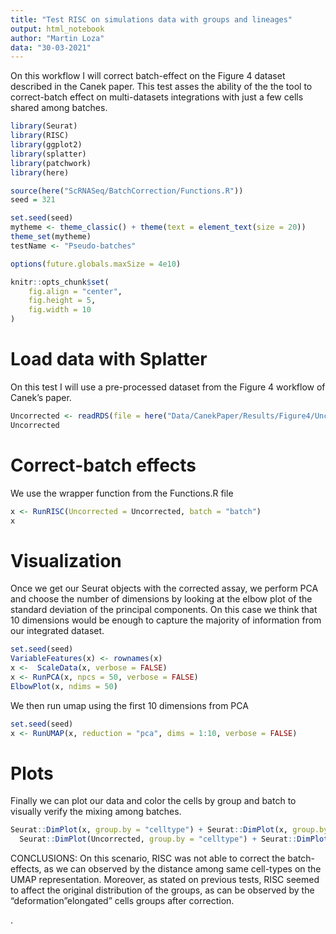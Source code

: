 ```yaml
---
title: "Test RISC on simulations data with groups and lineages"
output: html_notebook
author: "Martin Loza"
data: "30-03-2021"
---
```


On this workflow I will correct batch-effect on the Figure 4 dataset described in the Canek paper. This test asses the ability of the the tool to correct-batch effect on multi-datasets integrations with just a few cells shared among batches. 

```r
library(Seurat)
library(RISC)
library(ggplot2)
library(splatter)
library(patchwork)
library(here)

source(here("ScRNASeq/BatchCorrection/Functions.R"))
seed = 321

set.seed(seed)
mytheme <- theme_classic() + theme(text = element_text(size = 20)) 
theme_set(mytheme)
testName <- "Pseudo-batches"

options(future.globals.maxSize = 4e10)

knitr::opts_chunk$set(
	fig.align = "center",
	fig.height = 5,
	fig.width = 10
)
```

# Load data with Splatter

On this test I will use a pre-processed dataset from the Figure 4 workflow of Canek's paper.

```r
Uncorrected <- readRDS(file = here("Data/CanekPaper/Results/Figure4/Uncorrectedv2.Rds"))
Uncorrected
```

# Correct-batch effects 

We use the wrapper function from the Functions.R file

```r
x <- RunRISC(Uncorrected = Uncorrected, batch = "batch")
x
```
# Visualization

Once we get our Seurat objects with the corrected assay, we perform PCA and choose the number of dimensions by looking at the elbow plot of the standard deviation of the principal components. On this case we think that 10 dimensions would be enough to capture the majority of information from our integrated dataset.

```r
set.seed(seed)
VariableFeatures(x) <- rownames(x)
x <-  ScaleData(x, verbose = FALSE)
x <- RunPCA(x, npcs = 50, verbose = FALSE)
ElbowPlot(x, ndims = 50) 
```
We then run umap using the first 10 dimensions from PCA

```r
set.seed(seed)
x <- RunUMAP(x, reduction = "pca", dims = 1:10, verbose = FALSE)
```
# Plots

Finally we can plot our data and color the cells by group and batch to visually verify the mixing among batches.

```r
Seurat::DimPlot(x, group.by = "celltype") + Seurat::DimPlot(x, group.by = "batch") +
  Seurat::DimPlot(Uncorrected, group.by = "celltype") + Seurat::DimPlot(Uncorrected, group.by = "batch") + mytheme
```
 
CONCLUSIONS: On this scenario, RISC was not able to correct the batch-effects, as we can observed by the distance among same cell-types on the UMAP representation. Moreover, as stated on previous tests, RISC seemed to affect the original distribution of the groups, as can be observed by the "deformation "elongated" cells groups after correction.



.